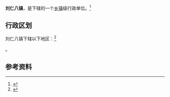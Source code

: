 {{中国乡级行政区|42/02/81/107/000}}

'''刘仁八镇'''，是{{PRC admin/fullname|42/02/81/107/000|3}}下辖的一个[[乡镇|乡镇]]级行政单位。<ref>{{PRC admin/ref sgc|{{PRC admin/parent|42/02/81/107/000}}}}</ref>

== 行政区划 ==

刘仁八镇下辖以下地区：<ref>{{PRC admin/ref sgc|42/02/81/107/000}}</ref>

{{PRC admin/children|42/02/81/107/000}}。

== 参考资料 ==

{{reflist}}

{{行政区划小作品}}
{{PRC admin/navcat|42/02/81/107/000}}